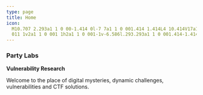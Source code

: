 ```yaml
---
type: page
title: Home
icon:
  M10.707 2.293a1 1 0 00-1.414 0l-7 7a1 1 0 001.414 1.414L4 10.414V17a1 1 0 001 1h2a1 1 0 001-1v-2a1 1 0 011-1h2a1 1 0
  011 1v2a1 1 0 001 1h2a1 1 0 001-1v-6.586l.293.293a1 1 0 001.414-1.414l-7-7z
---
```



<h3 className="!mb-0">Party Labs</h3>

**Vulnerability Research**

Welcome to the place of digital mysteries, dynamic challenges, vulnerabilities and CTF solutions.

<div className="grid gap-32 my-20">

  <LatestArticles />
  <LatestCtf />

</div>
